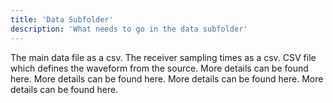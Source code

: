 ```yaml
---
title: 'Data Subfolder'
description: 'What needs to go in the data subfolder'
---
```


<CardGroup cols={3}>
  <Card title="Data File" icon="square-1">
    The main data file as a csv. 
  </Card>
  <Card title="Offtime Sampling File" icon="square-2">
    The receiver sampling times as a csv. 
  </Card>
  <Card title="Waveform File" icon="square-3">
    CSV file which defines the waveform from the source.
  </Card>
  <Card title="System Configuration" icon="square-4">
    More details can be found here.
  </Card>
  <Card title="Survey Configuration" icon="square-5">
    More details can be found here.
  </Card>
  <Card title="Inversion Configuration" icon="square-6">
    More details can be found here.
  </Card>
  <Card title="Logo Image (optional)" icon="square-7">
    More details can be found here.
  </Card>
</CardGroup>
